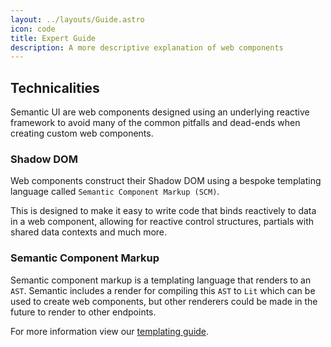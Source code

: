 ```yaml
---
layout: ../layouts/Guide.astro
icon: code
title: Expert Guide
description: A more descriptive explanation of web components
---
```


## Technicalities

Semantic UI are web components designed using an underlying reactive framework to avoid many of the common pitfalls and dead-ends when creating custom web components.

### Shadow DOM

Web components construct their Shadow DOM using a bespoke templating language called `Semantic Component Markup (SCM)`.

This is designed to make it easy to write code that binds reactively to data in a web component, allowing for reactive control structures, partials with shared data contexts and much more.


### Semantic Component Markup

Semantic component markup is a templating language that renders to an `AST`. Semantic includes a render for compiling this `AST` to `Lit` which can be used to create web components, but other renderers could be made in the future to render to other endpoints.

For more information view our [templating guide](/templating).
